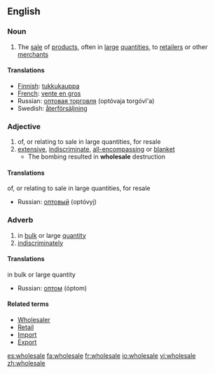 {{wikipedia}}
==English==

===Noun===
{{en-noun}}
#The [[sale]] of [[product]]s, often in [[large]] [[quantities]], to [[retailer]]s or other [[merchant]]s

====Translations====
*[[Finnish]]: [[tukkukauppa]]
*[[French]]: [[vente en gros]]
*Russian: [[оптовая торговля]] (optóvaja torgóvl'a) {{f}}
*Swedish: [[återförsäljning]]

===Adjective===
{{en-adj}}
#of, or relating to sale in large quantities, for resale
#[[extensive]], [[indiscriminate]], [[all-encompassing]] or [[blanket]]
#* The bombing resulted in '''wholesale''' destruction

====Translations====
;of, or relating to sale in large quantities, for resale
*Russian: [[оптовый]] (optóvyj)

===Adverb===
{{en-adv}}
#in [[bulk]] or large [[quantity]]
#[[indiscriminately]]

====Translations====
;in bulk or large quantity
*Russian: [[оптом]] (óptom)

====Related terms====
*[[Wholesaler]]
*[[Retail]]
*[[Import]]
*[[Export]]

[[es:wholesale]]
[[fa:wholesale]]
[[fr:wholesale]]
[[io:wholesale]]
[[vi:wholesale]]
[[zh:wholesale]]